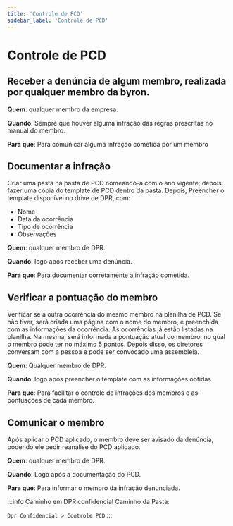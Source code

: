 ```yaml
---
title: 'Controle de PCD'
sidebar_label: 'Controle de PCD'
---
```


# Controle de PCD

## Receber a denúncia de algum membro, realizada por qualquer membro da byron.
**Quem**: qualquer membro da empresa.

**Quando**: Sempre que houver alguma infração das regras prescritas no manual do membro.

**Para que**: Para comunicar alguma infração cometida por um membro 

## Documentar a infração
Criar uma pasta na pasta de PCD nomeando-a com o ano vigente; depois fazer uma cópia do template de PCD dentro da pasta. Depois, Preencher o template disponível no drive de DPR, com: 
- Nome
- Data da ocorrência
- Tipo de ocorrência
- Observações

**Quem**: qualquer membro de DPR.

**Quando**: logo após receber uma denúncia.

**Para que**: Para documentar corretamente a infração cometida.

## Verificar a pontuação do membro
Verificar se a outra ocorrência do mesmo membro na planilha de PCD. Se não tiver, será criada uma página com o nome do membro, e preenchida com as informações da ocorrência. As ocorrências já estão listadas na planilha.
Na mesma, será informada a pontuação atual do membro, no qual o membro pode ter no máximo 5 pontos. Depois disso, os diretores conversam com a pessoa e pode ser convocado uma assembleia.

**Quem**: Qualquer membro de DPR.

**Quando**: logo após preencher o template com as informações obtidas.

**Para que**: Para facilitar o controle de infrações dos membros e as pontuações de cada membro.

## Comunicar o membro 
Após aplicar o PCD aplicado, o membro deve ser avisado da denúncia, podendo ele pedir reanálise do PCD aplicado.

**Quem**: qualquer membro de DPR.

**Quando**: Logo após a documentação do PCD.

**Para que**: Para informar o membro da infração denunciada.

:::info Caminho em DPR confidencial
Caminho da Pasta:

`Dpr Confidencial > Controle PCD`
:::